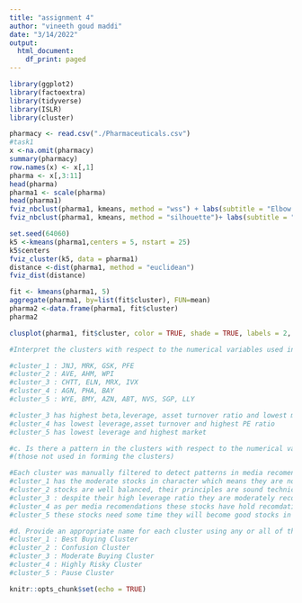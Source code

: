 ```yaml
---
title: "assignment 4"
author: "vineeth goud maddi"
date: "3/14/2022"
output:
  html_document:
    df_print: paged
---
```

```r
library(ggplot2)
library(factoextra)
library(tidyverse)
library(ISLR)
library(cluster)
```
```r
pharmacy <- read.csv("./Pharmaceuticals.csv")
#task1
x <-na.omit(pharmacy)
summary(pharmacy)
row.names(x) <- x[,1]
pharma <- x[,3:11]
head(pharma)
pharma1 <- scale(pharma)
head(pharma1)
fviz_nbclust(pharma1, kmeans, method = "wss") + labs(subtitle = "Elbow Method") 
fviz_nbclust(pharma1, kmeans, method = "silhouette")+ labs(subtitle = "Silhouette Method")  

set.seed(64060)
k5 <-kmeans(pharma1,centers = 5, nstart = 25)
k5$centers
fviz_cluster(k5, data = pharma1)
distance <-dist(pharma1, method = "euclidean")
fviz_dist(distance)

fit <- kmeans(pharma1, 5)
aggregate(pharma1, by=list(fit$cluster), FUN=mean)
pharma2 <-data.frame(pharma1, fit$cluster)
pharma2

clusplot(pharma1, fit$cluster, color = TRUE, shade = TRUE, labels = 2, lines = 0)

#Interpret the clusters with respect to the numerical variables used in forming the clusters.

#cluster_1 : JNJ, MRK, GSK, PFE
#cluster_2 : AVE, AHM, WPI
#cluster_3 : CHTT, ELN, MRX, IVX
#cluster_4 : AGN, PHA, BAY
#cluster_5 : WYE, BMY, AZN, ABT, NVS, SGP, LLY

#cluster_3 has highest beta,leverage, asset turnover ratio and lowest market 
#cluster_4 has lowest leverage,asset turnover and highest PE ratio
#cluster_5 has lowest leverage and highest market

#c. Is there a pattern in the clusters with respect to the numerical variables (10 to 12)? 
#(those not used in forming the clusters) 

#Each cluster was manually filtered to detect patterns in media recomendations, location and exchange
#cluster_1 has the moderate stocks in character which means they are not weak nor have a good recent gain
#cluster_2 stocks are well balanced, their principles are sound technically and  media recommendations are high
#cluster_3 : despite their high leverage ratio they are moderately recommended due to their financial stability
#cluster_4 as per media recomendations these stocks have hold recomdations. they will good stocks in short term
#cluster_5 these stocks need some time they will become good stocks in the longterm

#d. Provide an appropriate name for each cluster using any or all of the variables in the dataset. 
#cluster_1 : Best Buying Cluster
#cluster_2 : Confusion Cluster
#cluster_3 : Moderate Buying Cluster
#cluster_4 : Highly Risky Cluster
#cluster_5 : Pause Cluster

```

```r
knitr::opts_chunk$set(echo = TRUE)
```

